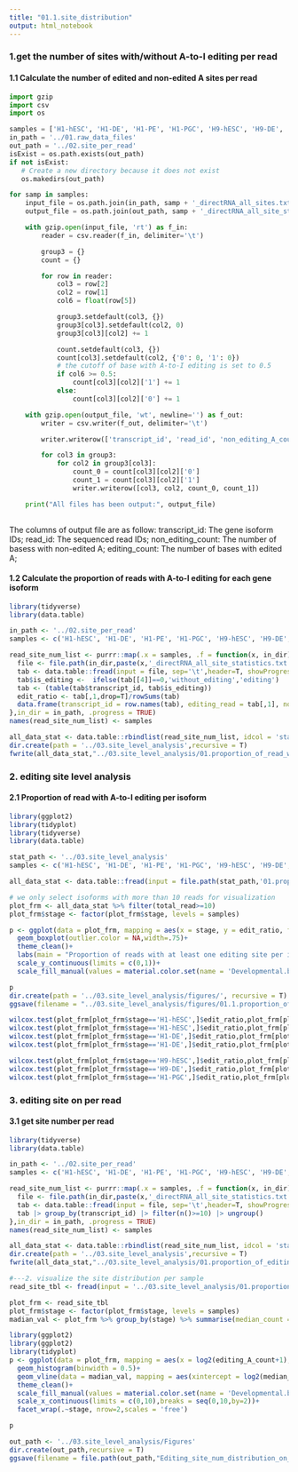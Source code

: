 ---
title: "01.1.site_distribution"
output: html_notebook
---

### 1.get the number of sites with/without A-to-I editing per read

#### 1.1 Calculate the number of edited and non-edited A sites per read

```{python}
import gzip
import csv
import os

samples = ['H1-hESC', 'H1-DE', 'H1-PE', 'H1-PGC', 'H9-hESC', 'H9-DE', 'H9-PE']
in_path = '../01.raw_data_files'
out_path = '../02.site_per_read'
isExist = os.path.exists(out_path)
if not isExist:
   # Create a new directory because it does not exist
   os.makedirs(out_path)

for samp in samples:
    input_file = os.path.join(in_path, samp + '_directRNA_all_sites.txt.gz')
    output_file = os.path.join(out_path, samp + '_directRNA_all_site_statistics.txt.gz')

    with gzip.open(input_file, 'rt') as f_in:
        reader = csv.reader(f_in, delimiter='\t')

        group3 = {}
        count = {}

        for row in reader:
            col3 = row[2]
            col2 = row[1]
            col6 = float(row[5])

            group3.setdefault(col3, {})
            group3[col3].setdefault(col2, 0)
            group3[col3][col2] += 1

            count.setdefault(col3, {})
            count[col3].setdefault(col2, {'0': 0, '1': 0})
            # the cutoff of base with A-to-I editing is set to 0.5
            if col6 >= 0.5:
                count[col3][col2]['1'] += 1
            else:
                count[col3][col2]['0'] += 1

    with gzip.open(output_file, 'wt', newline='') as f_out:
        writer = csv.writer(f_out, delimiter='\t')

        writer.writerow(['transcript_id', 'read_id', 'non_editing_A_count', 'editing_A_count'])

        for col3 in group3:
            for col2 in group3[col3]:
                count_0 = count[col3][col2]['0']
                count_1 = count[col3][col2]['1']
                writer.writerow([col3, col2, count_0, count_1])

    print("All files has been output:", output_file)
    
```

The columns of output file are as follow:
transcript_id: The gene isoform IDs;
read_id: The sequenced read IDs;
non_editing_count: The number of basess with non-edited A;
editing_count: The number of bases with edited A;

#### 1.2 Calculate the proportion of reads with A-to-I editing for each gene isoform

```{r}
library(tidyverse)
library(data.table)

in_path <- '../02.site_per_read'
samples <- c('H1-hESC', 'H1-DE', 'H1-PE', 'H1-PGC', 'H9-hESC', 'H9-DE', 'H9-PE')

read_site_num_list <- purrr::map(.x = samples, .f = function(x, in_dir){
  file <- file.path(in_dir,paste(x,'_directRNA_all_site_statistics.txt.gz',sep=''))
  tab <- data.table::fread(input = file, sep='\t',header=T, showProgress = FALSE)
  tab$is_editing <-  ifelse(tab[[4]]==0,'without_editing','editing')
  tab <- (table(tab$transcript_id, tab$is_editing))
  edit_ratio <- tab[,1,drop=T]/rowSums(tab)
  data.frame(transcript_id = row.names(tab), editing_read = tab[,1], non_editing_read = tab[,2], total_read = rowSums(tab), edit_ratio)
},in_dir = in_path, .progress = TRUE)
names(read_site_num_list) <- samples

all_data_stat <- data.table::rbindlist(read_site_num_list, idcol = 'stage')
dir.create(path = '../03.site_level_analysis',recursive = T)
fwrite(all_data_stat,"../03.site_level_analysis/01.proportion_of_read_with_editing_per_gene_isoform.tsv.gz",sep="\t")

```

### 2. editing site level analysis

#### 2.1 Proportion of read with A-to-I editing per isoform

```{r}
library(ggplot2)
library(tidyplot)
library(tidyverse)
library(data.table)

stat_path <- '../03.site_level_analysis'
samples <- c('H1-hESC', 'H1-DE', 'H1-PE', 'H1-PGC', 'H9-hESC', 'H9-DE', 'H9-PE')

all_data_stat <- data.table::fread(input = file.path(stat_path,'01.proportion_of_read_with_editing_per_gene_isoform.tsv.gz'),sep='\t')

# we only select isoforms with more than 10 reads for visualization
plot_frm <- all_data_stat %>% filter(total_read>=10)
plot_frm$stage <- factor(plot_frm$stage, levels = samples)

p <- ggplot(data = plot_frm, mapping = aes(x = stage, y = edit_ratio, fill = stage ))+
  geom_boxplot(outlier.color = NA,width=.75)+
  theme_clean()+
  labs(main = "Proportion of reads with at least one editing site per isoform (coverage>=5)")+
  scale_y_continuous(limits = c(0,1))+
  scale_fill_manual(values = material.color.set(name = 'Developmental.basic', brightness = 3))

p
dir.create(path = '../03.site_level_analysis/figures/', recursive = T)
ggsave(filename = "../03.site_level_analysis/figures/01.1.proportion_of_reads_with_editing_per_isoform_cov10.pdf",plot = p, device = 'pdf',width = 3,height = 2,units = 'in')

wilcox.test(plot_frm[plot_frm$stage=='H1-hESC',]$edit_ratio,plot_frm[plot_frm$stage=='H1-DE',]$edit_ratio)
wilcox.test(plot_frm[plot_frm$stage=='H1-hESC',]$edit_ratio,plot_frm[plot_frm$stage=='H1-PGC',]$edit_ratio)
wilcox.test(plot_frm[plot_frm$stage=='H1-DE',]$edit_ratio,plot_frm[plot_frm$stage=='H1-PE',]$edit_ratio)
wilcox.test(plot_frm[plot_frm$stage=='H1-DE',]$edit_ratio,plot_frm[plot_frm$stage=='H1-PGC',]$edit_ratio)

wilcox.test(plot_frm[plot_frm$stage=='H9-hESC',]$edit_ratio,plot_frm[plot_frm$stage=='H9-DE',]$edit_ratio)
wilcox.test(plot_frm[plot_frm$stage=='H9-DE',]$edit_ratio,plot_frm[plot_frm$stage=='H9-PE',]$edit_ratio)
wilcox.test(plot_frm[plot_frm$stage=='H1-PGC',]$edit_ratio,plot_frm[plot_frm$stage=='H9-hESC',]$edit_ratio)


```


### 3. editing site on per read

#### 3.1 get site number per read

```{r}
library(tidyverse)
library(data.table)

in_path <- '../02.site_per_read'
samples <- c('H1-hESC', 'H1-DE', 'H1-PE', 'H1-PGC', 'H9-hESC', 'H9-DE', 'H9-PE')

read_site_num_list <- purrr::map(.x = samples, .f = function(x, in_dir){
  file <- file.path(in_dir,paste(x,'_directRNA_all_site_statistics.txt.gz',sep=''))
  tab <- data.table::fread(input = file, sep='\t',header=T, showProgress = FALSE)
  tab |> group_by(transcript_id) |> filter(n()>=10) |> ungroup()
},in_dir = in_path, .progress = TRUE)
names(read_site_num_list) <- samples

all_data_stat <- data.table::rbindlist(read_site_num_list, idcol = 'stage')
dir.create(path = '../03.site_level_analysis',recursive = T)
fwrite(all_data_stat,"../03.site_level_analysis/01.proportion_of_editing_A_sites_per_read.tsv.gz",sep="\t")

#---2. visualize the site distribution per sample
read_site_tbl <- fread(input = '../03.site_level_analysis/01.proportion_of_editing_A_sites_per_read.tsv.gz',sep='\t')

plot_frm <- read_site_tbl
plot_frm$stage <- factor(plot_frm$stage, levels = samples)
madian_val <- plot_frm %>% group_by(stage) %>% summarise(median_count = median(editing_A_count),mean_count = mean(editing_A_count))

library(ggplot2)
library(ggplot2)
library(tidyplot)
p <- ggplot(data = plot_frm, mapping = aes(x = log2(editing_A_count+1), fill = stage))+
  geom_histogram(binwidth = 0.5)+
  geom_vline(data = madian_val, mapping = aes(xintercept = log2(median_count+1)),linetype=2)+
  theme_clean()+
  scale_fill_manual(values = material.color.set(name = 'Developmental.basic', brightness = 3))+
  scale_x_continuous(limits = c(0,10),breaks = seq(0,10,by=2))+
  facet_wrap(.~stage, nrow=2,scales = 'free')

p

out_path <- '../03.site_level_analysis/Figures'
dir.create(out_path,recursive = T)
ggsave(filename = file.path(out_path,"Editing_site_num_distribution_on_read_level_cov_10_per_isoform.pdf"),plot = p,device = 'pdf',width = 5,height = 2,units = 'in')


```






